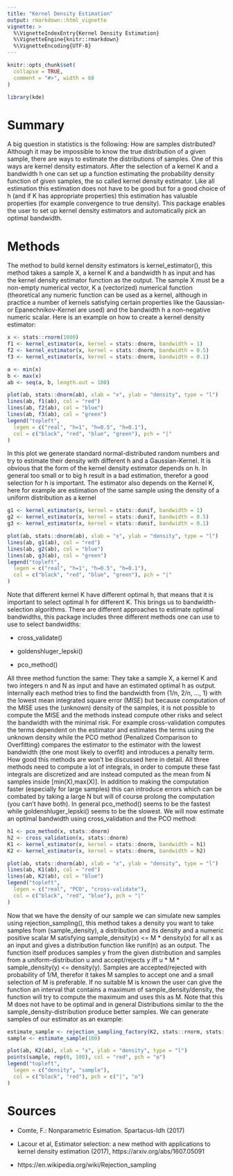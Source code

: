 ```yaml
---
title: "Kernel Density Estimation"
output: rmarkdown::html_vignette
vignette: >
  %\VignetteIndexEntry{Kernel Density Estimation}
  %\VignetteEngine{knitr::rmarkdown}
  %\VignetteEncoding{UTF-8}
---
```


```r
knitr::opts_chunk$set(
  collapse = TRUE,
  comment = "#>", width = 68
)
```

```r
library(kde)
```

# Summary

A big question in statistics is the following: How are samples distributed? Although it may be impossible to know the true distribution of a given sample, there are ways to estimate the distributions of samples. One of this ways are kernel density estimators. After the selection of a kernel K and a bandwidth h one can set up a function estimating the probability density function of given samples, the so called kernel density estimator. Like all estimation this estimation does not have to be good but for a good choice of h (and if K has appropriate properties) this estimation has valuable properties (for example convergence to true density). This package enables the user to set up kernel density estimators and automatically pick an optimal bandwidth. 

# Methods

The method to build kernel density estimators is kernel_estimator(),
 this method takes a sample X, a kernel K and a bandwidth h as input and has the kernel density estimator function as the output. The sample X must be a non-empty numerical vector, K a (vectorized) numerical function (theoretical any numeric function can be used as a kernel, although in practice a number of kernels satisfying certain properties like the Gaussian- or Epanechnikov-Kernel are used) and the bandwidth h a non-negative numeric scalar. Here is an example on how to create a kernel density estimator:
 
```r
x <- stats::rnorm(1000)
f1 <- kernel_estimator(x, kernel = stats::dnorm, bandwidth = 1)
f2 <- kernel_estimator(x, kernel = stats::dnorm, bandwidth = 0.5)
f3 <- kernel_estimator(x, kernel = stats::dnorm, bandwidth = 0.1)

a <- min(x)
b <- max(x)
ab <- seq(a, b, length.out = 100)

plot(ab, stats::dnorm(ab), xlab = "x", ylab = "density", type = "l")
lines(ab, f1(ab), col = "red")
lines(ab, f2(ab), col = "blue")
lines(ab, f3(ab), col = "green")
legend("topleft",
  legen = c("real", "h=1", "h=0.5", "h=0.1"),
  col = c("black", "red", "blue", "green"), pch = "|"
)
```

In this plot we generate standard normal-distributed random numbers and try to estimate their density with different h and a Gaussian-Kernel. It is obvious that the form of the kernel density estimator depends on h. In general too small or to big h result in a bad estimation, therefor a good selection for h is important. The estimator also depends on the Kernel K, here for example are estimation of the same sample using the density of a uniform distribution as a kernel

```r
g1 <- kernel_estimator(x, kernel = stats::dunif, bandwidth = 1)
g2 <- kernel_estimator(x, kernel = stats::dunif, bandwidth = 0.5)
g3 <- kernel_estimator(x, kernel = stats::dunif, bandwidth = 0.1)

plot(ab, stats::dnorm(ab), xlab = "x", ylab = "density", type = "l")
lines(ab, g1(ab), col = "red")
lines(ab, g2(ab), col = "blue")
lines(ab, g3(ab), col = "green")
legend("topleft",
  legen = c("real", "h=1", "h=0.5", "h=0.1"),
  col = c("black", "red", "blue", "green"), pch = "|"
)
```

Note that different kernel K have different optimal h, that means that it is important to select optimal h for different K. This brings us to bandwidth-selection algorithms. There are different approaches to estimate optimal bandwidths, this package includes three different methods one can use to use to select bandwidths:

- cross_validate()

- goldenshluger_lepski()

- pco_method()

All three method function the same: They take a sample X, a kernel K and two integers n and N as input and have an estimated optimal h as output. Internally each method tries to find the bandwidth from {1/n, 2/n, ..., 1} with the lowest mean integrated square error (MISE) but because computation of the MISE uses the (unknown) density of the samples, it is not possible to compute the MISE and the methods instead compute other risks and select the bandwidth with the minimal risk. For example cross-validation computes the terms dependent on the estimator and estimates the terms using the unknown density while the PCO method (Penalized Comparison to Overfitting) compares the estimator to the estimator with the lowest bandwidth (the one most likely to overfit) and introduces a penalty
term. How good this methods are won't be discussed here in detail.  All three methods need to compute a lot of integrals, in order to compute these fast integrals are discretized and are instead computed as the mean from N samples inside [min(X),max(X)]. In addition to making the computation faster (especially for large samples) this can introduce errors which can be combated by taking a large N but will of course prolong the computation (you can't have both). In general pco_method() seems to be the fastest while goldenshluger_lepski() seems to be the slowest. We will now estimate an optimal bandwidth using cross_validation and the PCO method:

```r
h1 <- pco_method(x, stats::dnorm)
h2 <- cross_validation(x, stats::dnorm)
K1 <- kernel_estimator(x, kernel = stats::dnorm, bandwidth = h1)
K2 <- kernel_estimator(x, kernel = stats::dnorm, bandwidth = h2)

plot(ab, stats::dnorm(ab), xlab = "x", ylab = "density", type = "l")
lines(ab, K1(ab), col = "red")
lines(ab, K2(ab), col = "blue")
legend("topleft",
  legen = c("real", "PCO", "cross-validate"),
  col = c("black", "red", "blue"), pch = "|"
)
```

Now that we have the density of our sample we can simulate new samples using rejection_sampling(), this method takes a density you want to take samples from (sample_density), a distribution and its density and a numeric positive scalar M satisfying sample_density(x) <= M * density(x) for all x as an input and gives a distribution function like runif(n) as an output. The function itself produces samples y from the given distribution and samples from a uniform-distribution u and accept/rejects y iff u * M * sample_density(y) <= density(y). Samples are accepted/rejected with probability of 1/M, therefor it takes M samples to accept one and a small selection of M is preferable. If no suitable M is known the user can give the function an interval that contains a maximum of sample_density/density, the function will try to compute the maximum and uses this as M. Note that this M does not have to be optimal and in general Distributions similar to the  the sample_density-distribution produce better samples. We can generate samples of our estimator as an example:

```r
estimate_sample <- rejection_sampling_factory(K2, stats::rnorm, stats::dnorm, interval = c(-1, 1))
sample <- estimate_sample(100)

plot(ab, K2(ab), xlab = "x", ylab = "density", type = "l")
points(sample, rep(0, 100), col = "red", pch = "o")
legend("topleft",
  legen = c("density", "sample"),
  col = c("black", "red"), pch = c("|", "o")
)
```

# Sources

- Comte, F.: Nonparametric Esimation. Spartacus-Idh (2017)

- Lacour et al, Estimator selection: a new method with applications to kernel density estimation (2017), https://arxiv.org/abs/1607.05091

- https://en.wikipedia.org/wiki/Rejection_sampling
